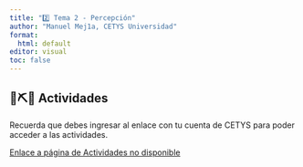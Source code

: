 ```yaml
---
title: "2️⃣ Tema 2 - Percepción"
author: "Manuel Mej1a, CETYS Universidad"
format: 
  html: default
editor: visual
toc: false
---
```


## 🔨⛏️🔩 Actividades

::: callout-note
Recuerda que debes ingresar al enlace con tu cuenta de CETYS para poder acceder a las actividades.

:::

[Enlace a página de Actividades no disponible](https://docs.google.com/document/d/1_pJOqbyuIPQhiYSEBxWcwZnbVh2v3S703bPtDthDSf8/edit?usp=sharing)

